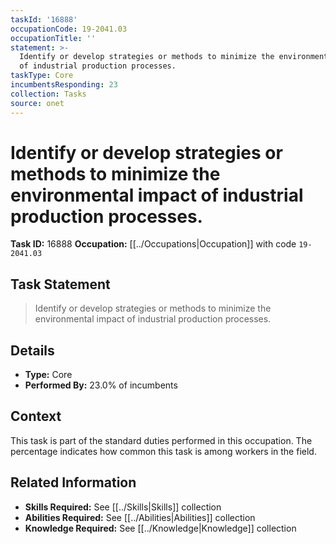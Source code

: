 ```yaml
---
taskId: '16888'
occupationCode: 19-2041.03
occupationTitle: ''
statement: >-
  Identify or develop strategies or methods to minimize the environmental impact
  of industrial production processes.
taskType: Core
incumbentsResponding: 23
collection: Tasks
source: onet
---
```

# Identify or develop strategies or methods to minimize the environmental impact of industrial production processes.

**Task ID:** 16888
**Occupation:** [[../Occupations|Occupation]] with code `19-2041.03`

## Task Statement

> Identify or develop strategies or methods to minimize the environmental impact of industrial production processes.

## Details

- **Type:** Core
- **Performed By:** 23.0% of incumbents

## Context

This task is part of the standard duties performed in this occupation. The percentage indicates how common this task is among workers in the field.

## Related Information

- **Skills Required:** See [[../Skills|Skills]] collection
- **Abilities Required:** See [[../Abilities|Abilities]] collection
- **Knowledge Required:** See [[../Knowledge|Knowledge]] collection
